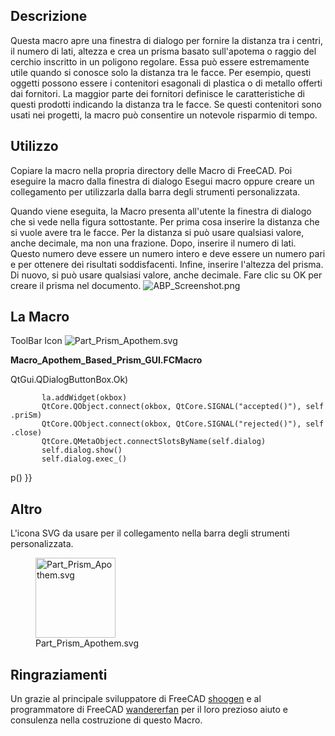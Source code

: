 <languages/>
<div class="mw-translate-fuzzy">
{{Macro/it
|Name=Apothem Based Prism
|Translate=Prisma da apotema
|Icon=Part Prism Apothem.svg
|Description=Interfaccia grafica per creare un prisma basato sull'apotema (inraggio) inserita dall'utente.
|Author=Quick61
|Version=1.0
|Date=2014-12-31
|Download=[https://www.freecadweb.org/wiki/images/4/4e/Part_Prism_Apothem.svg ToolBar Icon]
|FCVersion=All
}}
</div>

<span id="Description"></span>
== Descrizione ==

Questa macro apre una finestra di dialogo per fornire la distanza tra i centri, il numero di lati, altezza e crea un prisma basato sull'apotema o raggio del cerchio inscritto in un poligono regolare. Essa può essere estremamente utile quando si conosce solo la distanza tra le facce. Per esempio, questi oggetti possono essere i contenitori esagonali di plastica o di metallo offerti dai fornitori. La maggior parte dei fornitori definisce le caratteristiche di questi prodotti indicando la distanza tra le facce. Se questi contenitori sono usati nei progetti, la macro può consentire un notevole risparmio di tempo. 

<span id="How_To_Use"></span>
== Utilizzo ==

Copiare la macro nella propria directory delle Macro di FreeCAD. Poi eseguire la macro dalla finestra di dialogo Esegui macro oppure creare un collegamento per utilizzarla dalla barra degli strumenti personalizzata.  

Quando viene eseguita, la Macro presenta all'utente la finestra di dialogo che si vede nella figura sottostante. Per prima cosa inserire la distanza che si vuole avere tra le facce. Per la distanza si può usare qualsiasi valore, anche decimale, ma non una frazione. Dopo, inserire il numero di lati. Questo numero deve essere un numero intero e deve essere un numero pari e per ottenere dei risultati soddisfacenti. Infine, inserire l'altezza del prisma. Di nuovo, si può usare qualsiasi valore, anche decimale. Fare clic su OK per creare il prisma nel documento. 
[[Image:ABP Screenshot.png|center]]
<span id="The_Macro"></span>
==La Macro==

ToolBar Icon [[Image:Part_Prism_Apothem.svg]]

'''Macro_Apothem_Based_Prism_GUI.FCMacro'''

{{MacroCode|code=
# # # # # # # # # # #
#
# Apothem Based Prism
#
# This script will take the input of the distance between flats, (apothem, aka inradius), 
# and the number of sidesfor a regular polygon along with a height and produce a 
# correctly sized prism derived from the circumradius.
#
# # # # # # # # # # #
 
import FreeCAD, FreeCADGui, Part, PartGui, math
from FreeCAD import Base
from PySide import QtGui, QtCore
from math import cos, radians
App = FreeCAD
Gui = FreeCADGui
 
class p():
 
 
    def priSm(self):
 
        try:
            dbf = float(self.d1.text())
            nos = int(self.d2.text())
            hth = float(self.d3.text())
            aR = dbf / 2
            op1 = 180/float(nos)
            coS = cos(math.radians(op1))
            cR = aR / coS
            prism=App.ActiveDocument.addObject("Part::Prism","Prism")
            prism.Polygon=nos
            prism.Circumradius=cR
            prism.Height=hth
            prism.Placement=Base.Placement(Base.Vector(0.00,0.00,0.00),Base.Rotation(0.00,0.00,0.00,1.00))
            prism.Label='Prism'
            App.ActiveDocument.recompute()
            Gui.SendMsgToActiveView("ViewFit")
        except:
            FreeCAD.Console.PrintError("Unable to complete task")
 
            self.close()
 
    def close(self):
        self.dialog.hide()
 
 
#
# Make dialog box and get input for distance between flats, number of sides, and height
#
 
    def __init__(self):
        self.dialog = None
 
        self.dialog = QtGui.QDialog()
        self.dialog.resize(280,110)
 
        self.dialog.setWindowTitle("Apothem Based Prism")
        la = QtGui.QVBoxLayout(self.dialog)
 
        iN1 = QtGui.QLabel("Distance Between Flats")
        la.addWidget(iN1)
        self.d1 = QtGui.QLineEdit()
        la.addWidget(self.d1)
 
        iN2 = QtGui.QLabel("Number Of Sides (Best results - use even numbers)")
        la.addWidget(iN2)
        self.d2 = QtGui.QLineEdit()
        la.addWidget(self.d2)
 
        iN3 = QtGui.QLabel("Prism Height")
        la.addWidget(iN3)
        self.d3 = QtGui.QLineEdit()
        la.addWidget(self.d3)
 
        okbox = QtGui.QDialogButtonBox(self.dialog)
        okbox.setOrientation(QtCore.Qt.Horizontal)
        okbox.setStandardButtons(QtGui.QDialogButtonBox.Cancel{{!}}QtGui.QDialogButtonBox.Ok)
        la.addWidget(okbox)
        QtCore.QObject.connect(okbox, QtCore.SIGNAL("accepted()"), self.priSm)
        QtCore.QObject.connect(okbox, QtCore.SIGNAL("rejected()"), self.close)
        QtCore.QMetaObject.connectSlotsByName(self.dialog)
        self.dialog.show()
        self.dialog.exec_()
 
p()
}}

== Altro ==
L'icona SVG da usare per il collegamento nella barra degli strumenti personalizzata.
 
[[Image:Part Prism Apothem.svg|128px]]
 
<div class="mw-translate-fuzzy">
== Ringraziamenti ==
Un grazie al principale sviluppatore di FreeCAD [http://forum.freecadweb.org/memberlist.php?mode=viewprofile&u=765 shoogen] e al programmatore di FreeCAD [http://forum.freecadweb.org/memberlist.php?mode=viewprofile&u=1375 wandererfan] per il loro prezioso aiuto e consulenza nella costruzione di questo Macro.
</div>
{{clear}}